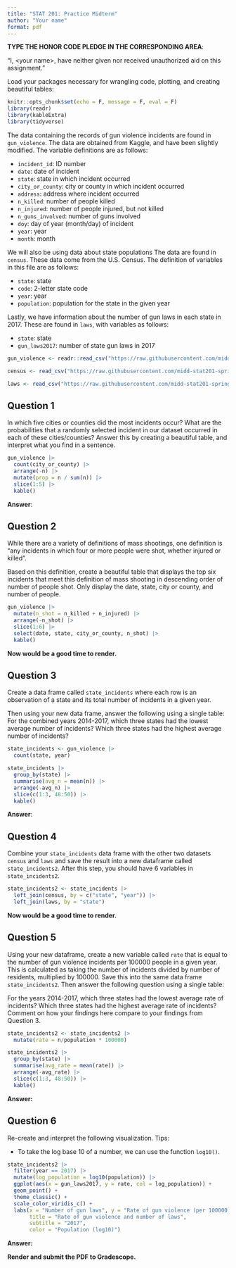 ```yaml
---
title: "STAT 201: Practice Midterm"
author: "Your name"
format: pdf
---
```


**TYPE THE HONOR CODE PLEDGE IN THE CORRESPONDING AREA**:

"I, \<your name\>, have neither given nor received unauthorized aid on this assignment."

Load your packages necessary for wrangling code, plotting, and creating beautiful tables:

```r
knitr::opts_chunk$set(echo = F, message = F, eval = F)
library(readr)
library(kableExtra)
library(tidyverse)
```

The data containing the records of gun violence incidents are found in `gun_violence`. The data are obtained from Kaggle, and have been slightly modified. The variable definitions are as follows:

-   `incident_id`: ID number
-   `date`: date of incident
-   `state`: state in which incident occurred
-   `city_or_county`: city or county in which incident occurred
-   `address`: address where incident occurred
-   `n_killed`: number of people killed
-   `n_injured`: number of people injured, but not killed
-   `n_guns_involved`: number of guns involved
-   `doy`: day of year (month/day) of incident
-   `year`: year
-   `month`: month

We will also be using data about state populations The data are found in `census`. These data come from the U.S. Census. The definition of variables in this file are as follows:

-   `state`: state
-   `code`: 2-letter state code
-   `year`: year
-   `population`: population for the state in the given year

Lastly, we have information about the number of gun laws in each state in 2017. These are found in `laws`, with variables as follows:

-   `state`: state
-   `gun_laws2017`: number of state gun laws in 2017

```r
gun_violence <- readr::read_csv("https://raw.githubusercontent.com/midd-stat201-spring2025/midd-stat201-spring2025.github.io/refs/heads/main/data/gun_violence.csv", show_col_types = FALSE, col_types = "nccccnnnccc") 

census <- read_csv("https://raw.githubusercontent.com/midd-stat201-spring2025/midd-stat201-spring2025.github.io/refs/heads/main/data/census_long.csv", show_col_types = FALSE, col_types = "cccn")

laws <- read_csv("https://raw.githubusercontent.com/midd-stat201-spring2025/midd-stat201-spring2025.github.io/refs/heads/main/data/gun_laws17.csv", show_col_types = FALSE)
```

## Question 1

In which five cities or counties did the most incidents occur? What are the probabilities that a randomly selected incident in our dataset occurred in each of these cities/counties? Answer this by creating a beautiful table, and interpret what you find in a sentence.

```r
gun_violence |>
  count(city_or_county) |>
  arrange(-n) |>
  mutate(prop = n / sum(n)) |>
  slice(1:5) |>
  kable()
```

**Answer**:

## Question 2

While there are a variety of definitions of mass shootings, one definition is "any incidents in which four or more people were shot, whether injured or killed".

Based on this definition, create a beautiful table that displays the top six incidents that meet this definition of mass shooting in descending order of number of people shot. Only display the date, state, city or county, and number of people.

```r
gun_violence |>
  mutate(n_shot = n_killed + n_injured) |>
  arrange(-n_shot) |>
  slice(1:6) |>
  select(date, state, city_or_county, n_shot) |>
  kable()

```

**Now would be a good time to render.**

## Question 3

Create a data frame called `state_incidents` where each row is an observation of a state and its total number of incidents in a given year.

Then using your new data frame, answer the following using a single table: For the combined years 2014-2017, which three states had the lowest average number of incidents? Which three states had the highest average number of incidents?

```r
state_incidents <- gun_violence |>
  count(state, year) 
```

```r
state_incidents |>
  group_by(state) |>
  summarise(avg_n = mean(n)) |>
  arrange(-avg_n) |>
  slice(c(1:3, 48:50)) |>
  kable()
```

**Answer**:

## Question 4

Combine your `state_incidents` data frame with the other two datasets `census` and `laws` and save the result into a new dataframe called `state_incidents2`. After this step, you should have 6 variables in `state_incidents2`.

```r
state_incidents2 <- state_incidents |>
  left_join(census, by = c("state", "year")) |>
  left_join(laws, by = "state")
```

**Now would be a good time to render.**

## Question 5

Using your new dataframe, create a new variable called `rate` that is equal to the number of gun violence incidents per 100000 people in a given year. This is calculated as taking the number of incidents divided by number of residents, multiplied by 100000. Save this into the same data frame `state_incidents2`. Then answer the following question using a single table:

For the years 2014-2017, which three states had the lowest average rate of incidents? Which three states had the highest average rate of incidents? Comment on how your findings here compare to your findings from Question 3.

```r
state_incidents2 <- state_incidents2 |>
  mutate(rate = n/population * 100000)
```

```r
state_incidents2 |>
  group_by(state) |>
  summarise(avg_rate = mean(rate)) |>
  arrange(-avg_rate) |>
  slice(c(1:3, 48:50)) |>
  kable()
```

**Answer:**

## Question 6

Re-create and interpret the following visualization. Tips:

-   To take the log base 10 of a number, we can use the function `log10()`.

```r
state_incidents2 |>
  filter(year == 2017) |>
  mutate(log_population = log10(population)) |>
  ggplot(aes(x = gun_laws2017, y = rate, col = log_population)) +
  geom_point() +
  theme_classic() +
  scale_color_viridis_c() +
  labs(x = "Number of gun laws", y = "Rate of gun violence (per 100000)",
       title = "Rate of gun violence and number of laws",
       subtitle = "2017",
       color = "Population (log10)")
```

**Answer:**

**Render and submit the PDF to Gradescope.**
